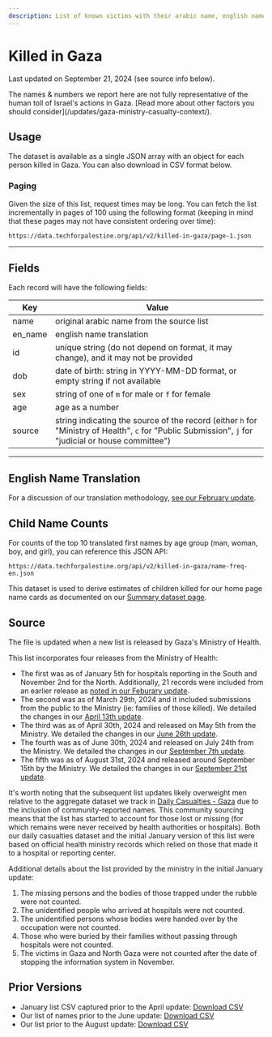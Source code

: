 ```yaml
---
description: List of known victims with their arabic name, english name, birth date, gender, and ID number. Derived from a list issued by health officials in Gaza. Available in JSON and CSV formats. Useful applications include tributes, demographics, search, family analysis.
---
```


# Killed in Gaza

Last updated on September 21, 2024 (see source info below).


<DocWarningBubble>
  The names & numbers we report here are not fully representative of the human
  toll of Israel's actions in Gaza. [Read more about other factors you should
  consider](/updates/gaza-ministry-casualty-context/).
</DocWarningBubble>


<KilledListCountLabel />
<KilledListExplorer />

## Usage

The dataset is available as a single JSON array with an object for each person killed in Gaza. You can also download in CSV format below.


<JSONFileLinks resource="KilledInGaza_V2" />

### Paging

Given the size of this list, request times may be long. You can fetch the list incrementally in pages of 100 using the following format (keeping in mind that these pages may not have consistent ordering over time):

```
https://data.techforpalestine.org/api/v2/killed-in-gaza/page-1.json
```

---

## Fields

Each record will have the following fields:

| Key     | Value                                                                                                                                                |
| ------- | ---------------------------------------------------------------------------------------------------------------------------------------------------- |
| name    | original arabic name from the source list                                                                                                            |
| en_name | english name translation                                                                                                                             |
| id      | unique string (do not depend on format, it may change), and it may not be provided                                                                   |
| dob     | date of birth: string in YYYY-MM-DD format, or empty string if not available                                                                         |
| sex     | string of one of `m` for male or `f` for female                                                                                                      |
| age     | age as a number                                                                                                                                      |
| source  | string indicating the source of the record (either `h` for "Ministry of Health", `c` for "Public Submission", `j` for "judicial or house committee") |

---

## English Name Translation

For a discussion of our translation methodology, [see our February update](/updates/killed-in-gaza-update-1).

## Child Name Counts

For counts of the top 10 translated first names by age group (man, woman, boy, and girl), you can reference this JSON API:

```
https://data.techforpalestine.org/api/v2/killed-in-gaza/name-freq-en.json
```

This dataset is used to derive estimates of children killed for our home page name cards as documented on our [Summary dataset page](/docs/summary/#killed-children-by-name-usage).

## Source

The file is updated when a new list is released by Gaza's Ministry of Health.

This list incorporates four releases from the Ministry of Health:

- The first was as of January 5th for hospitals reporting in the South and November 2nd for the North. Additionally, 21 records were included from an earlier release as [noted in our Feburary update](/updates/killed-in-gaza-update-1#notable-changes).
- The second was as of March 29th, 2024 and it included submissions from the public to the Ministry (ie: families of those killed). We detailed the changes in our [April 13th update](/updates/killed-in-gaza-update-2).
- The third was as of April 30th, 2024 and released on May 5th from the Ministry. We detailed the changes in our [June 26th update](/updates/killed-in-gaza-update-3).
- The fourth was as of June 30th, 2024 and released on July 24th from the Ministry. We detailed the changes in our [September 7th update](/updates/killed-in-gaza-update-4).
- The fifth was as of August 31st, 2024 and released around September 15th by the Ministry. We detailed the changes in our [September 21st update](/updates/killed-in-gaza-update-5).

It's worth noting that the subsequent list updates likely overweight men relative to the aggregate dataset we track in [Daily Casualties - Gaza](/docs/casualties-daily) due to the inclusion of community-reported names. This community sourcing means that the list has started to account for those lost or missing (for which remains were never received by health authorities or hospitals). Both our daily casualties dataset and the initial January version of this list were based on official health ministry records which relied on those that made it to a hospital or reporting center.

Additional details about the list provided by the ministry in the initial January update:

1. The missing persons and the bodies of those trapped under the rubble were not counted.
2. The unidentified people who arrived at hospitals were not counted.
3. The unidentified persons whose bodies were handed over by the occupation were not counted.
4. Those who were buried by their families without passing through hospitals were not counted.
5. The victims in Gaza and North Gaza were not counted after the date of stopping the information system in November.

## Prior Versions

- January list CSV captured prior to the April update: <a href="/sources/20240413killed-in-gaza.csv">Download CSV</a>
- Our list of names prior to the June update: <a href="/sources/20240808killed-in-gaza.csv">Download CSV</a>
- Our list prior to the August update: <a href="/sources/20240921killed-in-gaza.csv">Download CSV</a>
